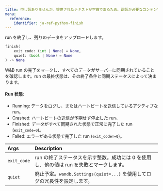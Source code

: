 ```yaml
---
title: 申し訳ありませんが、提供されたテキストが空白であるため、翻訳が必要なコンテンツが表示されません。それを解決していただければ、翻訳を提供いたします。
menu:
  reference:
    identifier: ja-ref-python-finish
---
```


<Card title="View the source code" href="https://www.github.com/wandb/wandb/tree/637bddf198525810add5804059001b1b319d6ad1/wandb/sdk/wandb_run.py#L4109-L4130" icon="github"/>

run を終了し、残りのデータをアップロードします。

```python
finish(
    exit_code: (int | None) = None,
    quiet: (bool | None) = None
) -> None
```

W&B run の完了をマークし、すべてのデータがサーバーに同期されていることを確認します。run の最終状態は、その終了条件と同期ステータスによって決まります。

#### Run 状態:

- Running: データをログし、またはハートビートを送信しているアクティブな run。
- Crashed: ハートビートの送信が予期せず停止した run。
- Finished: データがすべて同期された状態で正常に完了した run (`exit_code=0`)。
- Failed: エラーがある状態で完了した run (`exit_code!=0`)。

| Args | Description |
| :--- | :--- |
|  `exit_code` |  run の終了ステータスを示す整数。成功には 0 を使用し、他の値は run を失敗とマークします。 |
|  `quiet` |  廃止予定。`wandb.Settings(quiet=...)` を使用してログの冗長性を設定します。 |